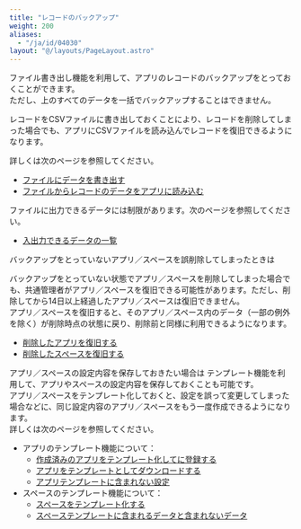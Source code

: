 ```yaml
---
title: "レコードのバックアップ"
weight: 200
aliases:
  - "/ja/id/04030"
layout: "@/layouts/PageLayout.astro"
---
```




ファイル書き出し機能を利用して、アプリのレコードのバックアップをとっておくことができます。  
ただし、<Kintone />上のすべてのデータを一括でバックアップすることはできません。

レコードをCSVファイルに書き出しておくことにより、レコードを削除してしまった場合でも、アプリにCSVファイルを読み込んでレコードを復旧できるようになります。

詳しくは次のページを参照してください。

* [ファイルにデータを書き出す](/k/ja/id/040452.html)
* [ファイルからレコードのデータをアプリに読み込む](/k/ja/id/040724.html)

<Warning>

ファイルに出力できるデータには制限があります。次のページを参照してください。

* [入出力できるデータの一覧](/k/ja/id/04056.html)


</Warning>

<Hint>
<Subtitle>バックアップをとっていないアプリ／スペースを誤削除してしまったときは</Subtitle>

バックアップをとっていない状態でアプリ／スペースを削除してしまった場合でも、<Slash />共通管理者がアプリ／スペースを復旧できる可能性があります。ただし、削除してから14日以上経過したアプリ／スペースは復旧できません。  
アプリ／スペースを復旧すると、そのアプリ／スペース内のデータ（一部の例外を除く）が削除時点の状態に戻り、削除前と同様に利用できるようになります。

* [削除したアプリを復旧する](/k/ja/id/04016.html)
* [削除したスペースを復旧する](/k/ja/id/04080.html)


</Hint>

<Heading id="backup_restore_backup_10">アプリ／スペースの設定内容を保存しておきたい場合は</Heading>
テンプレート機能を利用して、アプリやスペースの設定内容を保存しておくことも可能です。  
アプリ／スペースをテンプレート化しておくと、設定を誤って変更してしまった場合などに、同じ設定内容のアプリ／スペースをもう一度作成できるようになります。  
詳しくは次のページを参照してください。

* アプリのテンプレート機能について：
  * [作成済みのアプリをテンプレート化して<Kintone />に登録する](/k/ja/id/04018.html)
  * [アプリをテンプレートとしてダウンロードする](/k/ja/id/040493.html)
  * [アプリテンプレートに含まれない設定](/k/ja/id/04021.html)
* スペースのテンプレート機能について：
  * [スペースをテンプレート化する](/k/ja/id/04075.html)
  * [スペーステンプレートに含まれるデータと含まれないデータ](/k/ja/id/04078.html)
